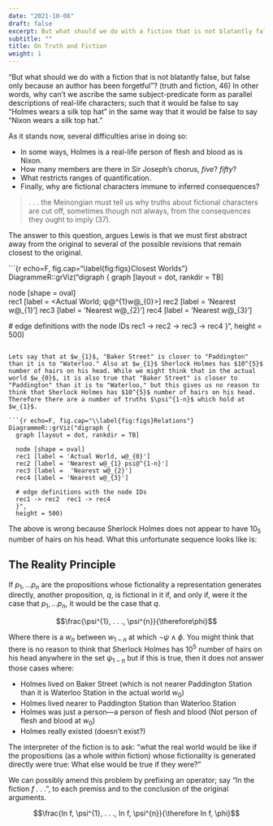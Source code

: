 ```yaml
---
date: "2021-10-08"
draft: false
excerpt: But what should we do with a fiction that is not blatantly false, but false only because an author has been forgetful? . . . 
subtitle: ""
title: On Truth and Fiction 
weight: 1
---
```


"But what should we do with a fiction that is not blatantly false, but false only because an author has been forgetful"? (truth and fiction, 46) In other words, why can't we ascribe the same subject-predicate form as parallel descriptions of real-life characters; such that it would be false to say "Holmes wears a silk top hat" in the same way that it would be false to say "Nixon wears a silk top hat."

As it stands now, several difficulties arise in doing so:

* In some ways, Holmes is a real-life person of flesh and blood as is Nixon.
* How many members are there in Sir Joseph's chorus, *five*? *fifty*?
* What restricts ranges of quantification.
* Finally, why are fictional characters immune to inferred consequences?

> . . . the Meinongian must tell us why truths about fictional characters are cut off, sometimes though not always, from the consequences they ought to imply (37).

The answer to this question, argues Lewis is that we must first abstract away from the original to several of the possible revisions that remain closest to the original.

```{r echo=F, fig.cap="\\label{fig:figs}Closest Worlds"}
DiagrammeR::grViz("digraph {
  graph [layout = dot, rankdir = TB]
  
  node [shape = oval]        
  rec1 [label = <Actual World; &#x3C8;@^{1}w@_{0}>]
  rec2 [label = 'Nearest w@_{1}']
  rec3 [label =  'Nearest w@_{2}']
  rec4 [label = 'Nearest w@_{3}']
  
  # edge definitions with the node IDs
  rec1 -> rec2 -> rec3 -> rec4
  }",
  height = 500)

```

Lets say that at $w_{1}$, "Baker Street" is closer to "Paddington" than it is to "Waterloo." Also at $w_{1}$ Sherlock Holmes has $10^{5}$ number of hairs on his head. While we might think that in the actual world $w_{0}$, it is also true that "Baker Street" is closer to "Paddington" than it is to "Waterloo," but this gives us no reason to think that Sherlock Holmes has $10^{5}$ number of hairs on his head. Therefore there are a number of truths $\psi^{1-n}$ which hold at $w_{1}$.

```{r echo=F, fig.cap="\\label{fig:figs}Relations"}
DiagrammeR::grViz("digraph {
  graph [layout = dot, rankdir = TB]
  
  node [shape = oval]        
  rec1 [label = 'Actual World, w@_{0}']
  rec2 [label = 'Nearest w@_{1} psi@^{1-n}']
  rec3 [label =  'Nearest w@_{2}']
  rec4 [label = 'Nearest w@_{3}']
  
  # edge definitions with the node IDs
  rec1 -> rec2  rec1 -> rec4
  }",
  height = 500)

```

The above is wrong because Sherlock Holmes does not appear to have $10_{5}$ number of hairs on his head. What this unfortunate sequence looks like is:

## The Reality Principle

If $p_{1}, . . . p_{n}$ are the propositions whose fictionality a representation generates directly, another proposition, $q$, is fictional in it if, and only if, were it the case that $p_{1}, . . . p_{n}$, it would be the case that $q$.

$$\frac{\psi^{1}, . . ., \psi^{n}}{\therefore\phi}$$

Where there is a $w_{n}$ between $w_{1-n}$ at which $\neg\psi\land\phi$. You might think that there is no reason to think that Sherlock Holmes has $10^{5}$ number of hairs on his head anywhere in the set $\psi_{1-n}$ but if this is true, then it does not answer those cases where:

* Holmes lived on Baker Street (which is not nearer Paddington Station than it is Waterloo Station in the actual world $w_{0}$)
* Holmes lived nearer to Paddington Station than Waterloo Station
* Holmes was just a person---a person of flesh and blood (Not person of flesh and blood at $w_{0}$)
* Holmes really existed (doesn't exist?)

The interpreter of the fiction is to ask: "what the real world would be like if the propositions (as a whole within fiction) whose fictionality is generated directly were true: What else would be true if they were?"

We can possibly amend this problem by prefixing an operator; say "In the fiction $f$ . . .", to each premiss and to the conclusion of the original arguments.

$$\frac{In f, \psi^{1}, . . ., In f, \psi^{n}}{\therefore In f, \phi}$$
